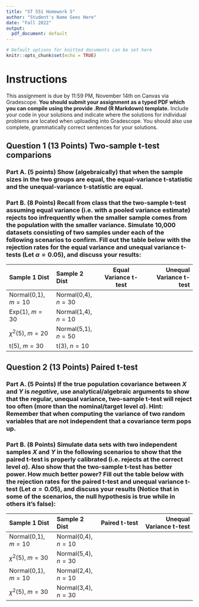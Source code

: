 ```yaml
---
title: "ST 551 Homework 5"
author: "Student's Name Goes Here"
date: "Fall 2022"
output:
  pdf_document: default
---
```


```r
# Default options for knitted documents can be set here
knitr::opts_chunk$set(echo = TRUE)
```


# Instructions

This assignment is due by 11:59 PM, November 14th on Canvas via Gradescope. **You should submit your assignment as a typed PDF which you can compile using the provide .Rmd (R Markdown) template.**  Include your code in your solutions and indicate where the solutions for individual problems are located when uploading into Gradescope. You should also use complete, grammatically correct sentences for your solutions.



\newpage
## Question 1 (13 Points) Two-sample t-test comparions

### Part A. (5 points) Show (algebraically) that when the sample sizes in the two groups are equal, the equal-variance t-statistic and the unequal-variance t-statistic are equal.

<!-- Answer this question here -->


### Part B. (8 Points) Recall from class that the two-sample t-test assuming equal variance (i.e. with a pooled variance estimate) rejects too infrequently when the smaller sample comes from the population with the smaller variance.  Simulate 10,000 datasets consisting of two samples under each of the following scenarios to confirm.  Fill out the table below with the rejection rates for the equal variance and unequal variance t-tests (Let $\alpha = 0.05$), and discuss your results:

<!-- Fill out this table with the rejection rates of each test for each scenario: -->

|     Sample 1 Dist      |     Sample 2 Dist     | Equal Variance t-test | Unequal Variance t-test |
|:-----------------------|:----------------------|-----------------------|------------------------:|
| Normal(0,1), $m=10$    | Normal(0,4), $n=30$   |                       |                         | 
| Exp(1), $m=30$         | Normal(1,4), $n=10$   |                       |                         | 
| $\chi^2$(5), $m=20$    | Normal(5,1), $n=50$   |                       |                         | 
| t(5), $m=30$           | t(3), $n=10$          |                       |                         | 

<!-- Discuss your results -->



\newpage
## Question 2 (13 Points) Paired t-test

### Part A. (5 Points) If the true population covariance between $X$ and $Y$ is _negative_, use analytical/algebraic arguments to show that the regular, unequal variance, two-sample t-test will reject too often (more than the nominal/target level $\alpha$). Hint: Remember that when computing the variance of two random variables that are not independent that a covariance term pops up.

<!-- Answer this question here -->


### Part B. (8 Points) Simulate data sets with two independent samples $X$ and $Y$ in the following scenarios to show that the paired t-test is properly calibrated (i.e. rejects at the correct level $\alpha$).  Also show that the two-sample t-test has better power.  How much better power? Fill out the table below with the rejection rates for the paired t-test and unequal variance t-test (Let $\alpha = 0.05$), and discuss your results (Notice that in some of the scenarios, the null hypothesis is true while in others it's false):

<!-- Fill out this table with the rejection rates of each test for each scenario: -->

|     Sample 1 Dist     |     Sample 2 Dist    |     Paired t-test    | Unequal Variance t-test |
|:----------------------|:---------------------|----------------------|------------------------:|
| Normal(0,1), $m=10$   | Normal(0,4), $n=10$  |                      |                         | 
| $\chi^2$(5), $m=30$   | Normal(5,4), $n=30$  |                      |                         | 
| Normal(0,1), $m=10$   | Normal(2,4), $n=10$  |                      |                         | 
| $\chi^2$(5), $m=30$   | Normal(3,4), $n=30$  |                      |                         | 

<!-- Discuss your results -->